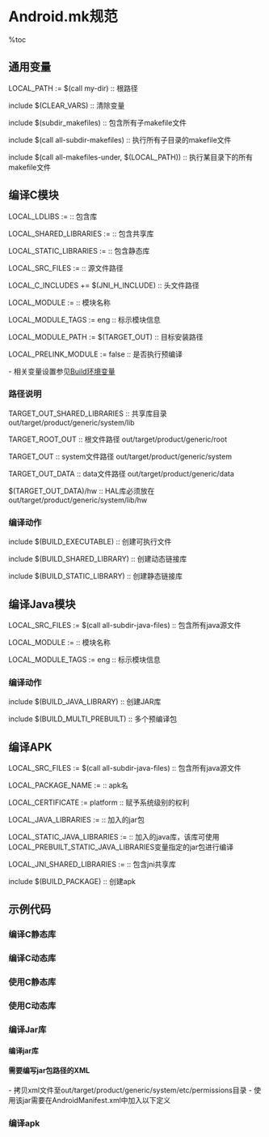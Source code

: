 = Android.mk规范 =

%toc

== 通用变量 ==
LOCAL_PATH := $(call my-dir) :: 根路径

include $(CLEAR_VARS) :: 清除变量

include $(subdir_makefiles) :: 包含所有子makefile文件

include $(call all-subdir-makefiles) :: 执行所有子目录的makefile文件

include $(call all-makefiles-under, $(LOCAL_PATH)) :: 执行某目录下的所有makefile文件

== 编译C模块 ==
LOCAL_LDLIBS := :: 包含库

LOCAL_SHARED_LIBRARIES := :: 包含共享库

LOCAL_STATIC_LIBRARIES := :: 包含静态库

LOCAL_SRC_FILES := :: 源文件路径

LOCAL_C_INCLUDES += $(JNI_H_INCLUDE) :: 头文件路径

LOCAL_MODULE := :: 模块名称

LOCAL_MODULE_TAGS := eng :: 标示模块信息

LOCAL_MODULE_PATH := $(TARGET_OUT) :: 目标安装路径

LOCAL_PRELINK_MODULE := false :: 是否执行预编译

- 相关变量设置参见[[Build环境变量]]

=== 路径说明 ===
TARGET_OUT_SHARED_LIBRARIES :: 共享库目录 out/target/product/generic/system/lib

TARGET_ROOT_OUT :: 根文件路径 out/target/product/generic/root

TARGET_OUT :: system文件路径 out/target/product/generic/system

TARGET_OUT_DATA :: data文件路径 out/target/product/generic/data

$(TARGET_OUT_DATA)/hw :: HAL库必须放在out/target/product/generic/system/lib/hw

=== 编译动作 ===
include $(BUILD_EXECUTABLE) :: 创建可执行文件

include $(BUILD_SHARED_LIBRARY) :: 创建动态链接库

include $(BUILD_STATIC_LIBRARY) :: 创建静态链接库

== 编译Java模块 ==
LOCAL_SRC_FILES := $(call all-subdir-java-files) :: 包含所有java源文件

LOCAL_MODULE := :: 模块名称

LOCAL_MODULE_TAGS := eng :: 标示模块信息

=== 编译动作 ===
include $(BUILD_JAVA_LIBRARY) :: 创建JAR库 

include $(BUILD_MULTI_PREBUILT) :: 多个预编译包

== 编译APK ==
LOCAL_SRC_FILES := $(call all-subdir-java-files) :: 包含所有java源文件

LOCAL_PACKAGE_NAME := :: apk名

LOCAL_CERTIFICATE := platform :: 赋予系统级别的权利

LOCAL_JAVA_LIBRARIES := :: 加入的jar包

LOCAL_STATIC_JAVA_LIBRARIES := :: 加入的java库，该库可使用LOCAL_PREBUILT_STATIC_JAVA_LIBRARIES变量指定的jar包进行编译

LOCAL_JNI_SHARED_LIBRARIES := :: 包含jni共享库

include $(BUILD_PACKAGE) :: 创建apk

== 示例代码 ==
=== 编译C静态库 ===
{{{class="brush:c"
LOCAL_PATH:= $(call my-dir)
include $(CLEAR_VARS)

LOCAL_MODULE = libhellos
LOCAL_CFLAGS = $(L_CFLAGS)
LOCAL_SRC_FILES = hellos.c
LOCAL_C_INCLUDES = $(INCLUDES)
LOCAL_SHARED_LIBRARIES := \
    libandroid_runtime \
    libnativehelper \
    libcutils \
    libutils \
    libhardware
LOCAL_COPY_HEADERS_TO := libhellos
LOCAL_COPY_HEADERS := hellos.h

include $(BUILD_STATIC_LIBRARY)
}}}

=== 编译C动态库 ===
{{{class="brush:c"
LOCAL_PATH:= $(call my-dir)
include $(CLEAR_VARS)

LOCAL_MODULE = libhellod
LOCAL_CFLAGS = $(L_CFLAGS)
LOCAL_SRC_FILES = hellod.c
LOCAL_C_INCLUDES = $(INCLUDES)
LOCAL_SHARED_LIBRARIES := libcutils
LOCAL_COPY_HEADERS_TO := libhellod
LOCAL_COPY_HEADERS := hellod.h

include $(BUILD_SHARED_LIBRARY)
}}}

=== 使用C静态库 ===
{{{class="brush:c"
LOCAL_PATH:= $(call my-dir)
include $(CLEAR_VARS)

LOCAL_MODULE := hellos
LOCAL_STATIC_LIBRARIES := libhellos
LOCAL_SHARED_LIBRARIES :=
LOCAL_LDLIBS += -ldl
LOCAL_CFLAGS := $(L_CFLAGS)
LOCAL_SRC_FILES := mains.c
LOCAL_C_INCLUDES := $(INCLUDES)

include $(BUILD_EXECUTABLE)
}}}

=== 使用C动态库 ===
{{{class="brush:c"
LOCAL_PATH:= $(call my-dir)
include $(CLEAR_VARS)

LOCAL_MODULE := hellod
LOCAL_MODULE_TAGS := debug
LOCAL_SHARED_LIBRARIES := libc libcutils libhellod
LOCAL_LDLIBS += -ldl
LOCAL_CFLAGS := $(L_CFLAGS)
LOCAL_SRC_FILES := maind.c
LOCAL_C_INCLUDES := $(INCLUDES)

include $(BUILD_EXECUTABLE)
}}}

=== 编译Jar库 ===
==== 编译jar库 ====
{{{class="brush:c"
LOCAL_PATH:= $(call my-dir)
include $(CLEAR_VARS)

LOCAL_SRC_FILES := \
    $(call all-subdir-java-files) \
    core/java/mokoid/hardware/ILedService.aidl

include $(BUILD_JAVA_LIBRARY)
}}}

==== 需要编写jar包路径的XML ====
{{{class="brush:xml"
<?xml version="1.0" encoding="utf-8"?>
<permissions>
    <library name="com.mokoid.server" 
             file="/system/framework/mokoid.jar" />
</permissions>
}}}

- 拷贝xml文件至out/target/product/generic/system/etc/permissions目录
- 使用该jar需要在AndroidManifest.xml中加入以下定义

{{{class="brush:xml"
<use-library android:name="com.mokoid.demo">
}}}

=== 编译apk ===
{{{class="brush:c"
LOCAL_PATH:= $(call my-dir)
include $(CLEAR_VARS)

LOCAL_SRC_FILES := $(call all-subdir-java-files)

LOCAL_SRC_FILES += \
    xxx/xxx/xxx.aidl \
    xxx/xxx/xxx.java \
    xxx2/xxx2/xxx2.java

LOCAL_PACKAGE_NAME := Em1NotePad

// 需要权限才能使用系统的服务，如ServiceManager.addService()
LOCAL_CERTIFICATE := platform

LOCAL_JAVA_LIBRARIES := mokoid framework

include $(BUILD_PACKAGE) 
}}}
